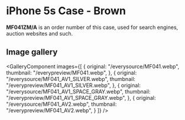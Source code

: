 
# iPhone 5s Case - Brown

<Callout type='info' emoji='👉🏻'>**MF041ZM/A** is an order number of this case, used for search engines, auction websites and such.</Callout>

## Image gallery

<GalleryComponent
    images={[
      {
        original: "/everysource/MF041.webp",
        thumbnail: "/everypreview/MF041.webp",
      },
      {
        original: "/everysource/MF041_AV1_SILVER.webp",
        thumbnail: "/everypreview/MF041_AV1_SILVER.webp",
      },
      {
        original: "/everysource/MF041_AV1_SPACE_GRAY.webp",
        thumbnail: "/everypreview/MF041_AV1_SPACE_GRAY.webp",
      },
      {
        original: "/everysource/MF041_AV2.webp",
        thumbnail: "/everypreview/MF041_AV2.webp",
      }
    ]}
  />
